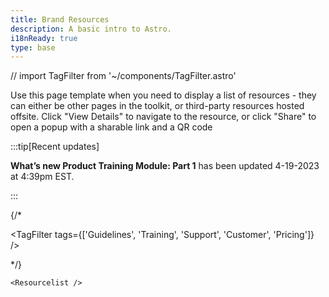 ```yaml
---
title: Brand Resources
description: A basic intro to Astro.
i18nReady: true
type: base
---
```

// import TagFilter from '~/components/TagFilter.astro'

Use this page template when you need to display a list of resources - they can either be other pages in the toolkit, or third-party resources hosted offsite.  Click "View Details" to navigate to the resource, or click "Share" to open a popup with a sharable link and a QR code

:::tip[Recent updates]

**What’s new Product Training Module: Part 1** has been updated 4-19-2023 at 4:39pm EST.

::: 

{/* <div class="tag-filter-container">
	<TagFilter tags={['Guidelines', 'Training', 'Support', 'Customer', 'Pricing']} />
</div> */}




	<Resourcelist />

